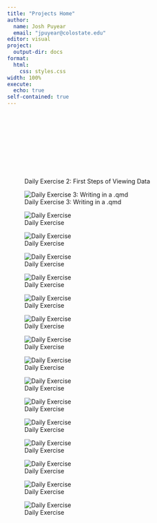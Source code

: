 ```yaml
---
title: "Projects Home"
author:
  name: Josh Puyear
  email: "jpuyear@colostate.edu"
editor: visual
project:
  output-dir: docs
format:
  html:
    css: styles.css
width: 100%
execute: 
  echo: true
self-contained: true
---
```


![Daily Exercise 2: First Steps of Viewing Data](C:/Users/Joshua%20Puyear/Documents/csu-undergrad/ess-330-joshp-2025/github/ess-330-daily-exercises/all-daily-exercises/02-exercise.html)

![Daily Exercise 3: Writing in a .qmd](%22C:/Users/Joshua%20Puyear/Documents/csu-undergrad/ess-330-joshp-2025/github/ess-330-daily-exercises/all-daily-exercises/03-exercise.html%22)

![Daily Exercise](%22C:/Users/Joshua%20Puyear/Documents/csu-undergrad/ess-330-joshp-2025/github/ess-330-daily-exercises/all-daily-exercises/)

![Daily Exercise](%22C:/Users/Joshua%20Puyear/Documents/csu-undergrad/ess-330-joshp-2025/github/ess-330-daily-exercises/all-daily-exercises/)

![Daily Exercise](%22C:/Users/Joshua%20Puyear/Documents/csu-undergrad/ess-330-joshp-2025/github/ess-330-daily-exercises/all-daily-exercises/)

![Daily Exercise](%22C:/Users/Joshua%20Puyear/Documents/csu-undergrad/ess-330-joshp-2025/github/ess-330-daily-exercises/all-daily-exercises/)

![Daily Exercise](%22C:/Users/Joshua%20Puyear/Documents/csu-undergrad/ess-330-joshp-2025/github/ess-330-daily-exercises/all-daily-exercises/)

![Daily Exercise](%22C:/Users/Joshua%20Puyear/Documents/csu-undergrad/ess-330-joshp-2025/github/ess-330-daily-exercises/all-daily-exercises/)

![Daily Exercise](%22C:/Users/Joshua%20Puyear/Documents/csu-undergrad/ess-330-joshp-2025/github/ess-330-daily-exercises/all-daily-exercises/)

![Daily Exercise]()

![Daily Exercise]()

![Daily Exercise]()

![Daily Exercise]()

![Daily Exercise]()

![Daily Exercise]()

![Daily Exercise]()

![Daily Exercise]()
